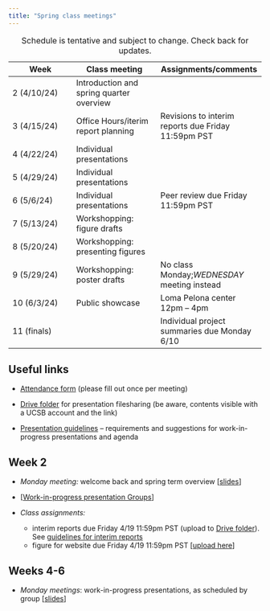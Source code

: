 ```yaml
---
title: "Spring class meetings"
---
```


| Week        | Class meeting                            | Assignments/comments                                |
|------------------|------------------------|------------------------------|
| 2 (4/10/24)  | Introduction and spring quarter overview |                                                     |
| 3 (4/15/24) | Office Hours/iterim report planning                          | Revisions to interim reports due Friday 11:59pm PST |
| 4 (4/22/24) | Individual presentations                          |                                                     |
| 5 (4/29/24) | Individual presentations                          |                                                     |
| 6 (5/6/24)  |Individual presentations                          | Peer review due Friday 11:59pm PST                  |
| 7 (5/13/24) | Workshopping: figure drafts              |                                                     |
| 8 (5/20/24) | Workshopping: presenting figures         |                                                     |
| 9 (5/29/24) | Workshopping: poster drafts              | No class Monday;*WEDNESDAY* meeting instead         |
| 10 (6/3/24) | Public showcase                          | Loma Pelona center 12pm -- 4pm                      |
| 11 (finals) |                                          | Individual project summaries due Monday 6/10        |

: Schedule is tentative and subject to change. Check back for updates.

## Useful links

-   [Attendance form](https://forms.gle/9on54dmaGAfuyQ3j6) (please fill out once per meeting)

-   [Drive folder](https://drive.google.com/drive/folders/1DdeVtjHTQO0TKZQHprLsH7MjWa_2yOmQ?usp=sharing) for presentation filesharing (be aware, contents visible with a UCSB account and the link)

-   [Presentation guidelines](work-in-progress-presentation-guidelines.qmd) -- requirements and suggestions for work-in-progress presentations and agenda

## Week 2

-   *Monday meeting:* welcome back and spring term overview \[[slides](https://docs.google.com/presentation/d/1gGunik83FvSrbiKSsSGPoEvgPfzslSpD3V7MmUnPt_A/edit?usp=sharing)\]

- \[[Work-in-progress presentation Groups](https://docs.google.com/spreadsheets/d/1-0IGJTMAX2OPtYZj9Tvber1xa0IpRnF1EeeWAUpfZJ0/edit?usp=sharing)\]

-   *Class assignments:*

    - interim reports due Friday 4/19 11:59pm PST (upload to [Drive folder](https://drive.google.com/drive/folders/1AmzZQ4-jIIE-Kju_tP_lf9YM6mPnP2jf?usp=sharing)). See [guidelines for interim reports](interim-report-guidelines.qmd)
    -   figure for website due Friday 4/19 11:59pm PST \[[upload here](https://drive.google.com/drive/folders/1f_PdR7l3pm-OTebE5dqiwq4p2lQa_jDN?usp=share_link)\]

## Weeks 4-6

-   *Monday meetings*: work-in-progress presentations, as scheduled by group \[[slides](https://docs.google.com/presentation/d/1mdSmFhguDdJvlwC_rH5mdlJlbiYP6l2zFuwSu-gc590/edit?usp=sharing)\]

<!-- ## Week 7 -->

<!-- -   *Assignments*: -->
<!--     -   Complete \[[peer review](https://forms.gle/9PcjvEGv5YyrDTm87)\] by end of week -->
<!--     -   Prepare figure drafts for poster by next class meeting on 5/22 -->
<!--     -   review \[[poster template](https://docs.google.com/presentation/d/1dgrJcwujk6OKZ4R4zJzZOWzg0XKuk1D2gW3FxZEjTns/edit?usp=sharing)\] -->
<!-- -   *Monday meeting*: Drafting presentation figures \[[slides](https://docs.google.com/presentation/d/1UqB7gSeqwYOukAxNdwftoMUBowQq5m5vCDP5PJcX4cQ/edit?usp=sharing)\] -->

<!-- ## Week 8 -->

<!-- -   *Assignments*: -->
<!--     -   Prepare poster draft by next class meeting -->
<!-- -   *Monday meeting*: Presenting figures, poster layout \[[slides](https://docs.google.com/presentation/d/164i8YmH6WpIatGVAVeBIhYrSUxuMfb1zL7QQ7kUZq2s/edit?usp=sharing)\] -->

<!-- ## Week 9 -->

<!-- -   *Assignments:* -->

<!--     -   Finalize and print poster (see slides for printing instructions) -->

<!-- -   ***Wednesday** meeting:* Practice poster presentations, logistics \[[slides](https://docs.google.com/presentation/d/1AAMeiDmyywL0iaZMcAkKjwWyJMxtW_OLpXr1l22LVrU/edit?usp=sharing)\] -->

<!-- ## Week 10 -->

<!-- -   *Assignments* -->

<!--     -   Submit individual project summary by Friday, 6/16 11:59pm PST \[[guidelines](individual-report-guidelines.qmd)\] \[[upload](https://forms.gle/dNSSYpQu2VuveJX88)\] -->

<!--     -   Submit PDF copy of your group's poster \[[drive folder](https://drive.google.com/drive/folders/1ReHsyTzti_BHum734xFEeEZJrVD_b344?usp=sharing)\] -->

<!-- -   *Monday meeting:* poster showcase at Loma Pelona \[[photos](https://ucsb.box.com/s/64vkhbw8bpwpj1sz0flyhdd0q222npe6)\] -->
